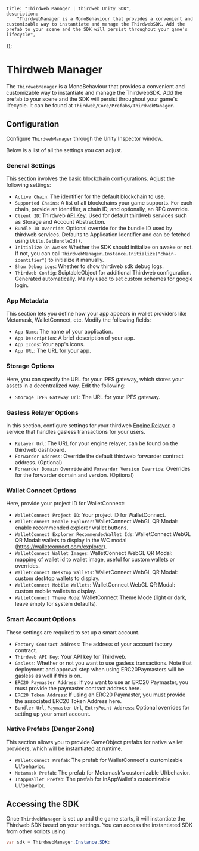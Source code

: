 
	title: "Thirdweb Manager | thirdweb Unity SDK",
	description:
		"ThirdwebManager is a MonoBehaviour that provides a convenient and customizable way to instantiate and manage the ThirdwebSDK. Add the prefab to your scene and the SDK will persist throughout your game's lifecycle",
});

# Thirdweb Manager

The `ThirdwebManager` is a MonoBehaviour that provides a convenient and customizable way to instantiate and manage the ThirdwebSDK. Add the prefab to your scene and the SDK will persist throughout your game's lifecycle. It can be found at `Thirdweb/Core/Prefabs/ThirdwebManager`.

<DocImage src={thirdwebManager} className="w-[600px]" />

## Configuration

Configure `ThirdwebManager` through the Unity Inspector window.

Below is a list of all the settings you can adjust.

### General Settings

This section involves the basic blockchain configurations. Adjust the following settings:

- `Active Chain`: The identifier for the default blockchain to use.
- `Supported Chains`: A list of all blockchains your game supports. For each chain, provide an identifier, a chain ID, and optionally, an RPC override.
- `Client ID`: Thirdweb [API Key](https://thirdweb.com/create-api-key). Used for default thirdweb services such as Storage and Account Abstraction.
- `Bundle ID Override`: Optional override for the bundle ID used by thirdweb services. Defaults to Application Identifier and can be fetched using `Utils.GetBundleId()`.
- `Initialize On Awake`: Whether the SDK should initialize on awake or not. If not, you can call `ThirdwebManager.Instance.Initialize("chain-identifier")` to initialize it manually.
- `Show Debug Logs`: Whether to show thirdweb sdk debug logs.
- `Thirdweb Config`: SciptableObject for additional Thirdweb configuration. Generated automatically. Mainly used to set custom schemes for google login.

### App Metadata

This section lets you define how your app appears in wallet providers like Metamask, WalletConnect, etc. Modify the following fields:

- `App Name`: The name of your application.
- `App Description`: A brief description of your app.
- `App Icons`: Your app's icons.
- `App URL`: The URL for your app.

### Storage Options

Here, you can specify the URL for your IPFS gateway, which stores your assets in a decentralized way. Edit the following:

- `Storage IPFS Gateway Url`: The URL for your IPFS gateway.

### Gasless Relayer Options

In this section, configure settings for your thirdweb [Engine Relayer](https://portal.thirdweb.com/engine/features/relayers), a service that handles gasless transactions for your users.

- `Relayer Url`: The URL for your engine relayer, can be found on the thirdweb dashboard.
- `Forwarder Address`: Override the default thirdweb forwarder contract address. (Optional)
- `Forwarder Domain Override` and `Forwarder Version Override`: Overrides for the forwarder domain and version. (Optional)

### Wallet Connect Options

Here, provide your project ID for WalletConnect:

- `WalletConnect Project ID`: Your project ID for WalletConnect.
- `WalletConnect Enable Explorer`: WalletConnect WebGL QR Modal: enable recommended explorer wallet buttons.
- `WalletConnect Explorer RecommendedWallet Ids`: WalletConnect WebGL QR Modal: wallets to display in the WC modal (https://walletconnect.com/explorer).
- `WalletConnect Wallet Images`: WalletConnect WebGL QR Modal: mapping of wallet id to wallet image, useful for custom wallets or overrides.
- `WalletConnect Desktop Wallets`: WalletConnect WebGL QR Modal: custom desktop wallets to display.
- `WalletConnect Mobile Wallets`: WalletConnect WebGL QR Modal: custom mobile wallets to display.
- `WalletConnect Theme Mode`: WalletConnect Theme Mode (light or dark, leave empty for system defaults).

### Smart Account Options

These settings are required to set up a smart account.

- `Factory Contract Address`: The address of your account factory contract.
- `Thirdweb API Key`: Your API key for Thirdweb.
- `Gasless`: Whether or not you want to use gasless transactions. Note that deployment and approval step when using ERC20Paymasters will be gasless as well if this is on.
- `ERC20 Paymaster Address`: If you want to use an ERC20 Paymaster, you must provide the paymaster contract address here.
- `ERC20 Token Address`: If using an ERC20 Paymaster, you must provide the associated ERC20 Token Address here.
- `Bundler Url`, `Paymaster Url`, `EntryPoint Address`: Optional overrides for setting up your smart account.

### Native Prefabs (Danger Zone)

This section allows you to provide GameObject prefabs for native wallet providers, which will be instantiated at runtime.

- `WalletConnect Prefab`: The prefab for WalletConnect's customizable UI/behavior.
- `Metamask Prefab`: The prefab for Metamask's customizable UI/behavior.
- `InAppWallet Prefab`: The prefab for InAppWallet's customizable UI/behavior.

## Accessing the SDK

Once `ThirdwebManager` is set up and the game starts, it will instantiate the Thirdweb SDK based on your settings. You can access the instantiated SDK from other scripts using:

```csharp
var sdk = ThirdwebManager.Instance.SDK;
```
